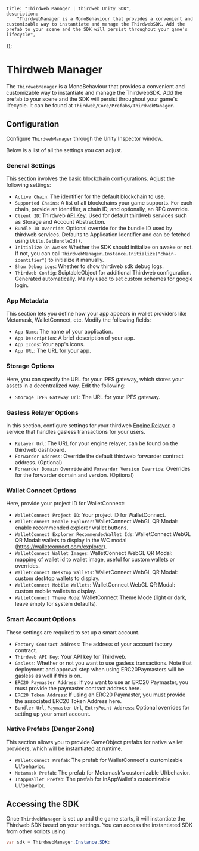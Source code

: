 
	title: "Thirdweb Manager | thirdweb Unity SDK",
	description:
		"ThirdwebManager is a MonoBehaviour that provides a convenient and customizable way to instantiate and manage the ThirdwebSDK. Add the prefab to your scene and the SDK will persist throughout your game's lifecycle",
});

# Thirdweb Manager

The `ThirdwebManager` is a MonoBehaviour that provides a convenient and customizable way to instantiate and manage the ThirdwebSDK. Add the prefab to your scene and the SDK will persist throughout your game's lifecycle. It can be found at `Thirdweb/Core/Prefabs/ThirdwebManager`.

<DocImage src={thirdwebManager} className="w-[600px]" />

## Configuration

Configure `ThirdwebManager` through the Unity Inspector window.

Below is a list of all the settings you can adjust.

### General Settings

This section involves the basic blockchain configurations. Adjust the following settings:

- `Active Chain`: The identifier for the default blockchain to use.
- `Supported Chains`: A list of all blockchains your game supports. For each chain, provide an identifier, a chain ID, and optionally, an RPC override.
- `Client ID`: Thirdweb [API Key](https://thirdweb.com/create-api-key). Used for default thirdweb services such as Storage and Account Abstraction.
- `Bundle ID Override`: Optional override for the bundle ID used by thirdweb services. Defaults to Application Identifier and can be fetched using `Utils.GetBundleId()`.
- `Initialize On Awake`: Whether the SDK should initialize on awake or not. If not, you can call `ThirdwebManager.Instance.Initialize("chain-identifier")` to initialize it manually.
- `Show Debug Logs`: Whether to show thirdweb sdk debug logs.
- `Thirdweb Config`: SciptableObject for additional Thirdweb configuration. Generated automatically. Mainly used to set custom schemes for google login.

### App Metadata

This section lets you define how your app appears in wallet providers like Metamask, WalletConnect, etc. Modify the following fields:

- `App Name`: The name of your application.
- `App Description`: A brief description of your app.
- `App Icons`: Your app's icons.
- `App URL`: The URL for your app.

### Storage Options

Here, you can specify the URL for your IPFS gateway, which stores your assets in a decentralized way. Edit the following:

- `Storage IPFS Gateway Url`: The URL for your IPFS gateway.

### Gasless Relayer Options

In this section, configure settings for your thirdweb [Engine Relayer](https://portal.thirdweb.com/engine/features/relayers), a service that handles gasless transactions for your users.

- `Relayer Url`: The URL for your engine relayer, can be found on the thirdweb dashboard.
- `Forwarder Address`: Override the default thirdweb forwarder contract address. (Optional)
- `Forwarder Domain Override` and `Forwarder Version Override`: Overrides for the forwarder domain and version. (Optional)

### Wallet Connect Options

Here, provide your project ID for WalletConnect:

- `WalletConnect Project ID`: Your project ID for WalletConnect.
- `WalletConnect Enable Explorer`: WalletConnect WebGL QR Modal: enable recommended explorer wallet buttons.
- `WalletConnect Explorer RecommendedWallet Ids`: WalletConnect WebGL QR Modal: wallets to display in the WC modal (https://walletconnect.com/explorer).
- `WalletConnect Wallet Images`: WalletConnect WebGL QR Modal: mapping of wallet id to wallet image, useful for custom wallets or overrides.
- `WalletConnect Desktop Wallets`: WalletConnect WebGL QR Modal: custom desktop wallets to display.
- `WalletConnect Mobile Wallets`: WalletConnect WebGL QR Modal: custom mobile wallets to display.
- `WalletConnect Theme Mode`: WalletConnect Theme Mode (light or dark, leave empty for system defaults).

### Smart Account Options

These settings are required to set up a smart account.

- `Factory Contract Address`: The address of your account factory contract.
- `Thirdweb API Key`: Your API key for Thirdweb.
- `Gasless`: Whether or not you want to use gasless transactions. Note that deployment and approval step when using ERC20Paymasters will be gasless as well if this is on.
- `ERC20 Paymaster Address`: If you want to use an ERC20 Paymaster, you must provide the paymaster contract address here.
- `ERC20 Token Address`: If using an ERC20 Paymaster, you must provide the associated ERC20 Token Address here.
- `Bundler Url`, `Paymaster Url`, `EntryPoint Address`: Optional overrides for setting up your smart account.

### Native Prefabs (Danger Zone)

This section allows you to provide GameObject prefabs for native wallet providers, which will be instantiated at runtime.

- `WalletConnect Prefab`: The prefab for WalletConnect's customizable UI/behavior.
- `Metamask Prefab`: The prefab for Metamask's customizable UI/behavior.
- `InAppWallet Prefab`: The prefab for InAppWallet's customizable UI/behavior.

## Accessing the SDK

Once `ThirdwebManager` is set up and the game starts, it will instantiate the Thirdweb SDK based on your settings. You can access the instantiated SDK from other scripts using:

```csharp
var sdk = ThirdwebManager.Instance.SDK;
```
